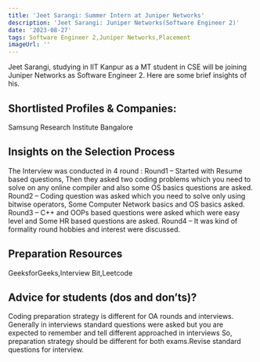 ```yaml
---
title: 'Jeet Sarangi: Summer Intern at Juniper Networks'
description: 'Jeet Sarangi: Juniper Networks(Software Engineer 2)'
date: '2023-08-27'
tags: Software Engineer 2,Juniper Networks,Placement
imageUrl: ''
---
```


Jeet Sarangi, studying in IIT Kanpur as a MT  student in CSE  will be joining Juniper Networks as Software Engineer 2. Here are some brief insights of his.

## Shortlisted Profiles & Companies:
Samsung Research Institute Bangalore

## Insights on the Selection Process
The Interview was conducted in 4 round :
Round1 – Started with Resume based questions, Then they asked two coding problems
which you need to solve on any online compiler and also some OS basics questions are
asked.
Round2 – Coding question was asked which you need to solve only using bitwise operators,
Some Computer Network basics and OS basics asked.
Round3 – C++ and OOPs based questions were asked which were easy level and Some HR
based questions are asked.
Round4 – It was kind of formality round hobbies and interest were discussed.

##  Preparation Resources
GeeksforGeeks,Interview Bit,Leetcode

## Advice for students (dos and don’ts)? 
Coding preparation strategy is different for OA rounds and interviews. Generally in interviews
standard questions were asked but you are expected to remember and tell different
approached in interviews So, preparation strategy should be different for both exams.Revise
standard questions for interview.

